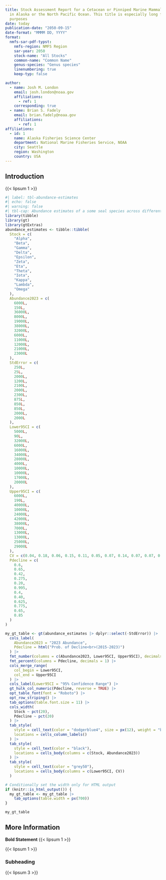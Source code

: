 ```yaml
---
title: Stock Assessment Report for a Cetacean or Pinniped Marine Mammal (_Genus species_) 
  in Alaska or the North Pacific Ocean. This title is especially long for demonstration
  purposes
date: today
publication-date: "2050-09-15"
date-format: "MMMM DD, YYYY"
format:
  nmfs-sar-pdf-typst:
    nmfs-region: NMFS Region
    sar-year: 2050
    stock-name: "All Stocks"
    common-name: "Common Name"
    genus-species: "Genus species"
    linenumbering: true
    keep-typ: false

author:
  - name: Josh M. London
    email: josh.london@noaa.gov
    affiliations:
      - ref: 1
    corresponding: true
  - name: Brian S. Fadely
    email: brian.fadely@noaa.gov
    affiliations:
      - ref: 1
affiliations:
  - id: 1
    name: Alaska Fisheries Science Center
    department: National Marine Fisheries Service, NOAA
    city: Seattle
    region: Washington
    country: USA      
---
```


## Introduction

{{< lipsum 1 >}}

```r
#| label: tbl-abundance-estimates
#| echo: false
#| warning: false
#| tbl-cap: Abundance estimates of a some seal species across different stocks
library(tibble)
library(gt)
library(gtExtras)
abundance_estimates <- tibble::tibble(
  Stock = c(
    "Alpha",
    "Beta",
    "Gamma",
    "Delta",
    "Epsilon",
    "Zeta",
    "Eta",
    "Theta",
    "Iota",
    "Kappa",
    "Lambda",
    "Omega"
  ),
  Abundance2023 = c(
    6000L,
    150L,
    36000L,
    8000L,
    19000L,
    38000L,
    32000L,
    6000L,
    11000L,
    12000L,
    21000L,
    23000L
  ),
  StdError = c(
    250L,
    25L,
    2000L,
    1200L,
    2100L,
    2000L,
    2300L,
    875L,
    850L,
    850L,
    2000L,
    2000L
  ),
  Lower95CI = c(
    5000L,
    90L,
    32000L,
    6000L,
    16000L,
    34000L,
    28000L,
    4000L,
    10000L,
    10000L,
    17000L,
    20000L
  ),
  Upper95CI = c(
    6000L,
    190L,
    40000L,
    10000L,
    24000L,
    42000L,
    38000L,
    7000L,
    13000L,
    13000L,
    25000L,
    29000L
  ),
  CV = c(0.04, 0.18, 0.06, 0.15, 0.11, 0.05, 0.07, 0.14, 0.07, 0.07, 0.09, 0.1),
  Pdecline = c(
    0.6,
    0.65,
    0.42,
    0.275,
    0.20,
    0.995,
    0.4,
    0.40,
    0.625,
    0.775,
    0.65,
    0.85
  )
)

my_gt_table <- gt(abundance_estimates |> dplyr::select(-StdError)) |>
  cols_label(
    Abundance2023 = "2023 Abundance",
    Pdecline = html("Prob. of Decline<br>(2015-2023)")
  ) |>
  fmt_number(columns = c(Abundance2023, Lower95CI, Upper95CI), decimals = 0) |>
  fmt_percent(columns = Pdecline, decimals = 1) |>
  cols_merge_range(
    col_begin = Lower95CI,
    col_end = Upper95CI
  ) |>
  cols_label(Lower95CI = "95% Confidence Range") |>
  gt_hulk_col_numeric(Pdecline, reverse = TRUE) |>
  opt_table_font(font = "Roboto") |>
  opt_row_striping() |>
  tab_options(table.font.size = 11) |>
  cols_width(
    Stock ~ pct(20),
    Pdecline ~ pct(20)
  ) |>
  tab_style(
    style = cell_text(color = "dodgerblue4", size = px(12), weight = "bold"),
    locations = cells_column_labels()
  ) |>
  tab_style(
    style = cell_text(color = "black"),
    locations = cells_body(columns = c(Stock, Abundance2023))
  ) |>
  tab_style(
    style = cell_text(color = "grey50"),
    locations = cells_body(columns = c(Lower95CI, CV))
  )

# Conditionally set the width only for HTML output
if (knitr::is_html_output()) {
  my_gt_table <- my_gt_table |>
    tab_options(table.width = px(700))
}

my_gt_table
```

## More Information

**Bold Statement** {{< lipsum 1 >}}

{{< lipsum 1 >}}

### Subheading

{{< lipsum 3 >}}

